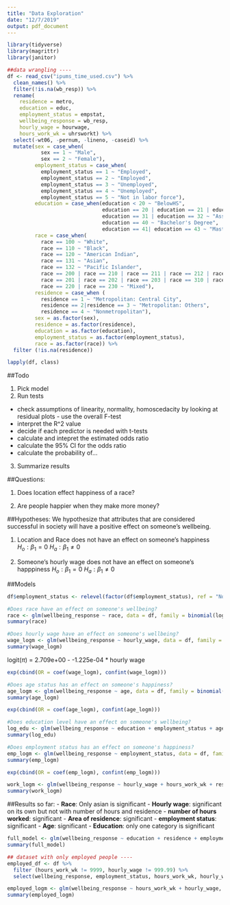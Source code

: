 ```yaml
---
title: "Data Exploration"
date: "12/7/2019"
output: pdf_document
---
```


```r
library(tidyverse)
library(magrittr)
library(janitor)
```

```r
##data wrangling ----
df <- read_csv("ipums_time_used.csv") %>% 
  clean_names() %>%
  filter(!is.na(wb_resp)) %>%
  rename(
    residence = metro, 
    education = educ, 
    employment_status = empstat,
    wellbeing_response = wb_resp,
    hourly_wage = hourwage, 
    hours_work_wk = uhrsworkt) %>% 
  select(-wt06, -pernum, -lineno, -caseid) %>%
  mutate(sex = case_when(
           sex == 1 ~ "Male",
           sex == 2 ~ "Female"),
         employment_status = case_when(
           employment_status == 1 ~ "Employed",
           employment_status == 2 ~ "Employed", 
           employment_status == 3 ~ "Unemployed",
           employment_status == 4 ~ "Unemployed",
           employment_status == 5 ~ "Not in labor force"),
         education = case_when(education < 20 ~ "BelowHS",
                               education == 20 | education == 21 | education == 30  ~ "High School",
                               education == 31 | education == 32 ~ "Associate Degree",
                               education == 40 ~ "Bachelor's Degree",
                               education == 41| education == 43 ~ "Master's Degree and above"),
         race = case_when(
           race == 100 ~ "White",
           race == 110 ~ "Black",
           race == 120 ~ "American Indian",
           race == 131 ~ "Asian",
           race == 132 ~ "Pacific Islander", 
           race == 200 | race == 210 | race == 211 | race == 212 | race == 300 | race == 400|
           race == 201 | race == 202 | race == 203 | race == 310 | race == 320 |
           race == 220 | race == 230 ~ "Mixed"),
         residence = case_when (
           residence == 1 ~ "Metropolitan: Central City",
           residence == 2|residence == 3 ~ "Metropolitan: Others", 
           residence == 4 ~ "Nonmetropolitan"),
         sex = as.factor(sex),
         residence = as.factor(residence),
         education = as.factor(education),
         employment_status = as.factor(employment_status),
         race = as.factor(race)) %>% 
  filter (!is.na(residence))
```

```r
lapply(df, class)
```

##Todo 

1. Pick model 
2. Run tests 
- check assumptions of linearity, normality, homoscedacity by looking at residual plots - use the overall F-test 
- interpret the R^2 value 
- decide if each predictor is needed with t-tests 
- calculate and intepret the estimated odds ratio 
- calculate the 95% CI for the odds ratio 
- calculate the probability of... 
3. Summarize results 


##Questions: 

1. Does location effect happiness of a race? 

2. Are people happier when they make more money? 

##Hypotheses: 
We hypothesize that attributes that are considered successful in society will have a positive effect on someone's wellbeing. 

1. Location and Race does not have an effect on someone's happiness 
$H_o: \beta{_1} = 0$
$H_a:\beta{_1} \neq 0$ 

2. Someone's hourly wage does not have an effect on someone's happpiness 
$H_o: \beta{_1} = 0$
$H_a:\beta{_1} \neq 0$ 

##Models  
```r
df$employment_status <- relevel(factor(df$employment_status), ref = "Not in labor force")
```

```r
#Does race have an effect on someone's wellbeing? 
race <- glm(wellbeing_response ~ race, data = df, family = binomial(logit))
summary(race)
```

```r
#Does hourly wage have an effect on someone's wellbeing? 
wage_logm <- glm(wellbeing_response ~ hourly_wage, data = df, family = binomial(logit))
summary(wage_logm)
```

logit($\pi$) = 2.709e+00 - -1.225e-04 * hourly wage 

```r
exp(cbind(OR = coef(wage_logm), confint(wage_logm)))
```


```r
#Does age status has an effect on someone's happiness? 
age_logm <- glm(wellbeing_response ~ age, data = df, family = binomial(logit))
summary(age_logm)
```

```r
exp(cbind(OR = coef(age_logm), confint(age_logm)))
```

```r
#Does education level have an effect on someone's wellbeing? 
log_edu <- glm(wellbeing_response ~ education + employment_status + age + race + residence + hours_work_wk, data = df, family = binomial(logit))
summary(log_edu)
```

```r
#Does employment status has an effect on someone's happiness? 
emp_logm <- glm(wellbeing_response ~ employment_status, data = df, family = binomial(logit))
summary(emp_logm)
```

```r
exp(cbind(OR = coef(emp_logm), confint(emp_logm)))
```

```r
work_logm <- glm(wellbeing_response ~ hourly_wage + hours_work_wk + residence, data = df) 
summary(work_logm)
```

##Results so far:
- **Race**: Only asian is significant
- **Hourly wage**: significant on its own but not with number of hours and residence
- **number of hours worked**: significant
- **Area of residence**: significant
- **employment status**: significant
- **Age**: significant
- **Education**: only one category is significant 


```r
full_model <- glm(wellbeing_response ~ education + residence + employment_status + age, data = df, family = binomial(logit))
summary(full_model)
```

```r
## dataset with only employed people ----
employed_df <- df %>%
  filter (hours_work_wk != 9999, hourly_wage != 999.99) %>%
  select(wellbeing_response, employment_status, hours_work_wk, hourly_wage)
```

```r
employed_logm <- glm(wellbeing_response ~ hours_work_wk + hourly_wage, dat = employed_df, family = binomial(logit))
summary(employed_logm)
```

